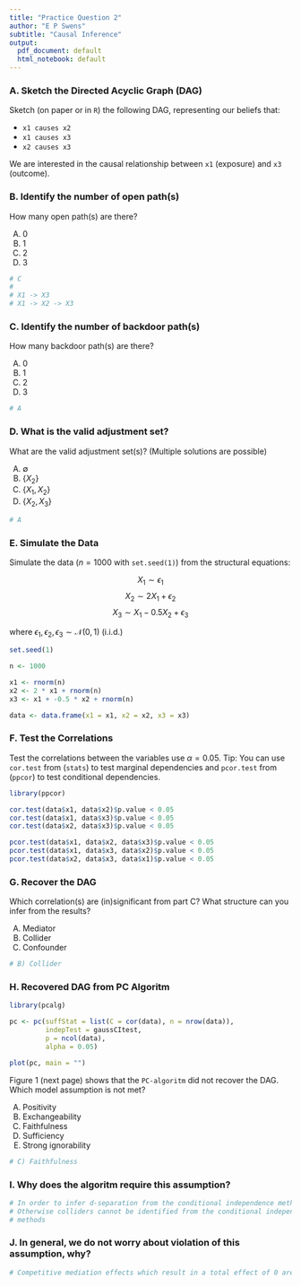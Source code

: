 ```yaml
---
title: "Practice Question 2"
author: "E P Swens"
subtitle: "Causal Inference"
output:
  pdf_document: default
  html_notebook: default
---
```


### A. Sketch the Directed Acyclic Graph (DAG)

Sketch (on paper or in `R`) the following DAG, representing our beliefs that:

- `x1 causes x2`
- `x1 causes x3`
- `x2 causes x3`

We are interested in the causal relationship between `x1` (exposure) and `x3` (outcome).

### B. Identify the number of open path(s) 

How many open path(s) are there?

A) 0
B) 1 
C) 2
D) 3

```r
# C
#
# X1 -> X3
# X1 -> X2 -> X3
```


### C. Identify the number of backdoor path(s) 

How many backdoor path(s) are there?

A) 0
B) 1 
C) 2
D) 3

```r
# A
```


### D. What is the valid adjustment set?

What are the valid adjustment set(s)? (Multiple solutions are possible)

A) $\emptyset$
B) $\{X_2\}$
C) $\{X_1, X_2\}$
D) $\{X_2, X_3\}$

```r
# A
```


### E. Simulate the Data

Simulate the data ($n = 1000$ with `set.seed(1)`) from the structural equations:  

$$X_1 \sim \epsilon_1$$
$$X_2 \sim 2 X_1 + \epsilon_2$$
$$X_3 \sim X_1 - 0.5X_2+ \epsilon_3$$

where $\epsilon_1, \epsilon_2, \epsilon_3 \sim \mathcal{N}(0,1)$ (i.i.d.)


```r
set.seed(1)

n <- 1000

x1 <- rnorm(n)
x2 <- 2 * x1 + rnorm(n)
x3 <- x1 + -0.5 * x2 + rnorm(n)

data <- data.frame(x1 = x1, x2 = x2, x3 = x3)
```


### F. Test the Correlations

Test the correlations between the variables use $\alpha = 0.05$. Tip: You can use `cor.test` from (`stats`) to test marginal dependencies and `pcor.test` from (`ppcor`) to test conditional dependencies. 

```r
library(ppcor)

cor.test(data$x1, data$x2)$p.value < 0.05
cor.test(data$x1, data$x3)$p.value < 0.05
cor.test(data$x2, data$x3)$p.value < 0.05

pcor.test(data$x1, data$x2, data$x3)$p.value < 0.05
pcor.test(data$x1, data$x3, data$x2)$p.value < 0.05
pcor.test(data$x2, data$x3, data$x1)$p.value < 0.05
```


### G. Recover the DAG

Which correlation(s) are (in)significant from part C?
What structure can you infer from the results?

A) Mediator
B) Collider
C) Confounder

```r
# B) Collider
```


### H. Recovered DAG from PC Algoritm

```r
library(pcalg)

pc <- pc(suffStat = list(C = cor(data), n = nrow(data)), 
         indepTest = gaussCItest,
         p = ncol(data), 
         alpha = 0.05)

plot(pc, main = "")
```

Figure 1 (next page) shows that the `PC-algoritm` did not recover the DAG. Which model assumption is not met? 

A) Positivity
B) Exchangeability 
C) Faithfulness
D) Sufficiency
E) Strong ignorability

```r
# C) Faithfulness
```


### I. Why does the algoritm require this assumption?

```r
# In order to infer d-separation from the conditional independence methods.
# Otherwise colliders cannot be identified from the conditional independence 
# methods
```


### J. In general, we do not worry about violation of this assumption, why?

```r
# Competitive mediation effects which result in a total effect of 0 are not likely
```

















